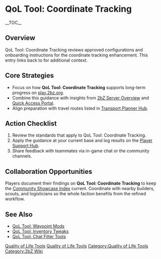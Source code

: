 {{Short description|QoL Tool: Coordinate Tracking reviews approved configurations and onboarding instructions for the coordinate tracking enhancement}}
= QoL Tool: Coordinate Tracking =
{{2bZ Navbox}}
__TOC__

== Overview ==
QoL Tool: Coordinate Tracking reviews approved configurations and onboarding instructions
for the coordinate tracking enhancement. This entry links back to [[Category:Quality of
Life Tools|Quality of Life Tools]] for additional context.

== Core Strategies ==
* Focus on how '''QoL Tool: Coordinate Tracking''' supports long-term progress on [[play.2bz.org]].
* Combine this guidance with insights from [[2bZ Server Overview]] and [[Quick Access Portal]].
* Align preparation with travel routes listed in [[Transport Planner Hub]].

== Action Checklist ==
# Review the [[Category:Quality of Life Tools|Quality of Life Tools]] standards that apply to QoL Tool: Coordinate Tracking.
# Apply the guidance at your current base and log results on the [[Player Support Hub]].
# Share feedback with teammates via in-game chat or the community channels.

== Collaboration Opportunities ==
Players document their findings on '''QoL Tool: Coordinate Tracking''' to keep the
[[Community Showcase Index]] current. Coordinate with nearby builders, scouts, and
logisticians so the whole faction benefits from the refined workflow.

== See Also ==
* [[QoL Tool: Waypoint Mods]]
* [[QoL Tool: Inventory Tweaks]]
* [[QoL Tool: Chat Filter Tools]]

[[Category:Quality of Life Tools]]
[[Category:2bZ Wiki]]
